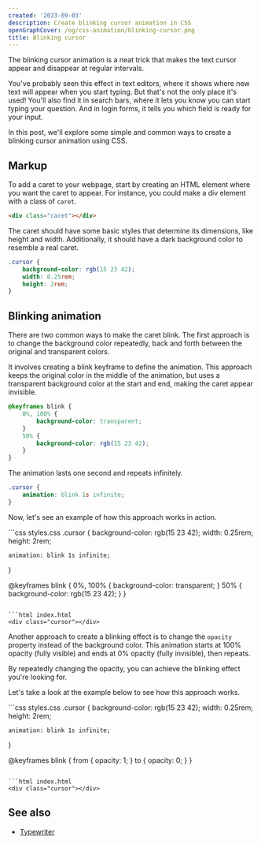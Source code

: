 ```yaml
---
created: '2023-09-03'
description: Create blinking cursor animation in CSS
openGraphCover: /og/css-animation/blinking-cursor.png
title: Blinking cursor
---
```


The blinking cursor animation is a neat trick that makes the text cursor appear and disappear at regular intervals.

You've probably seen this effect in text editors, where it shows where new text will appear when you start typing. But that's not the only place it's used! You'll also find it in search bars, where it lets you know you can start typing your question. And in login forms, it tells you which field is ready for your input.

In this post, we'll explore some simple and common ways to create a blinking cursor animation using CSS.

## Markup

To add a caret to your webpage, start by creating an HTML element where you want the caret to appear. For instance, you could make a div element with a class of `caret`.

```html
<div class="caret"></div>
```

The caret should have some basic styles that determine its dimensions, like height and width. Additionally, it should have a dark background color to resemble a real caret.

```css
.cursor {
    background-color: rgb(15 23 42);
    width: 0.25rem;
    height: 2rem;
}
```

## Blinking animation

There are two common ways to make the caret blink. The first approach is to change the background color repeatedly, back and forth between the original and transparent colors.

It involves creating a blink keyframe to define the animation. This approach keeps the original color in the middle of the animation, but uses a transparent background color at the start and end, making the caret appear invisible.

```css
@keyframes blink {
    0%, 100% {
        background-color: transparent;
    }
    50% {
        background-color: rgb(15 23 42);
    }
}
```

The animation lasts one second and repeats infinitely.

```css
.cursor {
    animation: blink 1s infinite;
}
```

Now, let's see an example of how this approach works in action.

<Playground>
```css styles.css
.cursor {
    background-color: rgb(15 23 42);
    width: 0.25rem;
    height: 2rem;

    animation: blink 1s infinite;
}

@keyframes blink {
    0%, 100% {
        background-color: transparent;
    }
    50% {
        background-color: rgb(15 23 42);
    }
}
```

```html index.html
<div class="cursor"></div>
```
</Playground>

Another approach to create a blinking effect is to change the `opacity` property instead of the background color. This animation starts at 100% opacity (fully visible) and ends at 0% opacity (fully invisible), then repeats.

By repeatedly changing the opacity, you can achieve the blinking effect you're looking for.

Let's take a look at the example below to see how this approach works.

<Playground>
```css styles.css
.cursor {
    background-color: rgb(15 23 42);
    width: 0.25rem;
    height: 2rem;

    animation: blink 1s infinite;
}

@keyframes blink {
    from {
        opacity: 1;
    }
    to {
        opacity: 0;
    }
}
```

```html index.html
<div class="cursor"></div>
```
</Playground>

## See also

-   [Typewriter](https://phuoc.ng/collection/css-animation/typewriter)
